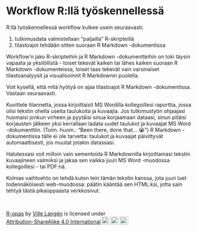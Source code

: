 # Workflow R:llä työskennellessä

R:llä työskennellessä workflow kulkee usein seuraavasti:

1. tutkimusdata valmistellaan "paljailla" R-skripteillä
2. tilastoajot tehdään sitten suoraan R Markdown -dokumentissa

Workflow'n jako R-skripteihin ja R Markdown -dokumentteihin on toki täysin vapaata ja yksilöllistä - toiset tekevät kaiken tai lähes kaiken suoraan R Markdown -dokumenteissa, toiset taas tekevät vain varsinaiset tilastoanalyysit ja visualisoinnit R Markdownin puolella.

Voit kysellä, että mitä hyötyä on ajaa tilastoajot R Markdown -dokumentissa. Vastaan seuraavasti.

Kuvittele tilannetta, jossa kirjoittaisit MS Wordilla kollegoillesi raporttia, jossa olisi tekstin ohella useita taulukoita ja kuvaajia. Jos tutkimustyön ohjaajasi huomaisi jonkun virheen ja pyytäisi sinua korjaamaan dataasi, sinun pitäisi korjausten jälkeen yksi kerrallaan ladata uudet taulukot ja kuvaajat MS Word -dokumenttiin. (Toim. huom.: "Been there, done that... 😭") R Markdown -dokumentissa tälle ei ole tarvetta: taulukot ja kuvaajat päivittyvät automaattisesti, jos muutat jotakin datassasi.

Halutessasi voit milloin vain sementoida R Markdownilla kirjoittamasi tekstin kuvaajineen valmiiksi ja jakaa sen vaikka juuri MS Word -muodossa kollegoillesi - tai PDF:nä.

Kolmas vaihtoehto on tehdä kuten tein tämän tekstin kanssa, jota juuri luet todennäköisesti web-muodossa: päätin kääntää sen HTML:ksi, jotta sain tehtyä tästä pikaoppaasta verkkosivut.


<br>
<p xmlns:cc="http://creativecommons.org/ns#" xmlns:dct="http://purl.org/dc/terms/"><a property="dct:title" rel="cc:attributionURL" href="https://vldesign.kapsi.fi/r/">R-opas</a> by <a rel="cc:attributionURL dct:creator" property="cc:attributionName" href="http://www.linkedin.com/in/ville-langen">Ville Langén</a> is licensed under <a href="http://creativecommons.org/licenses/by-sa/4.0/?ref=chooser-v1" target="_blank" rel="license noopener noreferrer" style="display:inline-block;">Attribution-ShareAlike 4.0 International<img style="height:22px!important;margin-left:3px;vertical-align:text-bottom;" src="https://mirrors.creativecommons.org/presskit/icons/cc.svg?ref=chooser-v1"><img style="height:22px!important;margin-left:3px;vertical-align:text-bottom;" src="https://mirrors.creativecommons.org/presskit/icons/by.svg?ref=chooser-v1"><img style="height:22px!important;margin-left:3px;vertical-align:text-bottom;" src="https://mirrors.creativecommons.org/presskit/icons/sa.svg?ref=chooser-v1"></a></p>
